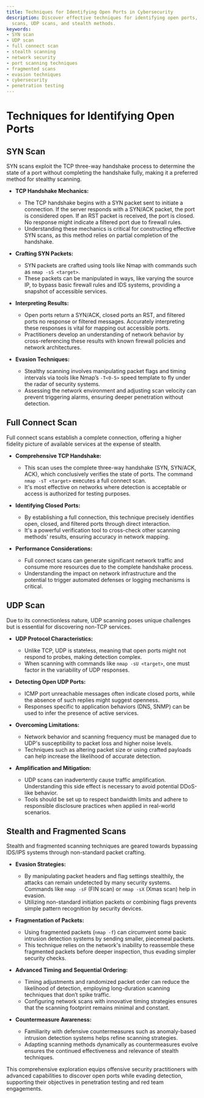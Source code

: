 ```yaml
---
title: Techniques for Identifying Open Ports in Cybersecurity
description: Discover effective techniques for identifying open ports, including SYN
  scans, UDP scans, and stealth methods.
keywords:
- SYN scan
- UDP scan
- full connect scan
- stealth scanning
- network security
- port scanning techniques
- fragmented scans
- evasion techniques
- cybersecurity
- penetration testing
---
```


# Techniques for Identifying Open Ports

## SYN Scan

SYN scans exploit the TCP three-way handshake process to determine the state of a port without completing the handshake fully, making it a preferred method for stealthy scanning.

- **TCP Handshake Mechanics:**
  - The TCP handshake begins with a SYN packet sent to initiate a connection. If the server responds with a SYN/ACK packet, the port is considered open. If an RST packet is received, the port is closed. No response might indicate a filtered port due to firewall rules.
  - Understanding these mechanics is critical for constructing effective SYN scans, as this method relies on partial completion of the handshake.

- **Crafting SYN Packets:**
  - SYN packets are crafted using tools like Nmap with commands such as `nmap -sS <target>`.  
  - These packets can be manipulated in ways, like varying the source IP, to bypass basic firewall rules and IDS systems, providing a snapshot of accessible services.

- **Interpreting Results:**
  - Open ports return a SYN/ACK, closed ports an RST, and filtered ports no response or filtered messages. Accurately interpreting these responses is vital for mapping out accessible ports.
  - Practitioners develop an understanding of network behavior by cross-referencing these results with known firewall policies and network architectures.

- **Evasion Techniques:**
  - Stealthy scanning involves manipulating packet flags and timing intervals via tools like Nmap’s `-T<0-5>` speed template to fly under the radar of security systems.
  - Assessing the network environment and adjusting scan velocity can prevent triggering alarms, ensuring deeper penetration without detection.

## Full Connect Scan

Full connect scans establish a complete connection, offering a higher fidelity picture of available services at the expense of stealth.

- **Comprehensive TCP Handshake:**
  - This scan uses the complete three-way handshake (SYN, SYN/ACK, ACK), which conclusively verifies the state of ports. The command `nmap -sT <target>` executes a full connect scan.
  - It's most effective on networks where detection is acceptable or access is authorized for testing purposes.

- **Identifying Closed Ports:**
  - By establishing a full connection, this technique precisely identifies open, closed, and filtered ports through direct interaction.
  - It's a powerful verification tool to cross-check other scanning methods' results, ensuring accuracy in network mapping.

- **Performance Considerations:**
  - Full connect scans can generate significant network traffic and consume more resources due to the complete handshake process.
  - Understanding the impact on network infrastructure and the potential to trigger automated defenses or logging mechanisms is critical.

## UDP Scan

Due to its connectionless nature, UDP scanning poses unique challenges but is essential for discovering non-TCP services.

- **UDP Protocol Characteristics:**
  - Unlike TCP, UDP is stateless, meaning that open ports might not respond to probes, making detection complex.
  - When scanning with commands like `nmap -sU <target>`, one must factor in the variability of UDP responses.

- **Detecting Open UDP Ports:**
  - ICMP port unreachable messages often indicate closed ports, while the absence of such replies might suggest openness.
  - Responses specific to application behaviors (DNS, SNMP) can be used to infer the presence of active services.

- **Overcoming Limitations:**
  - Network behavior and scanning frequency must be managed due to UDP's susceptibility to packet loss and higher noise levels.
  - Techniques such as altering packet size or using crafted payloads can help increase the likelihood of accurate detection.

- **Amplification and Mitigation:**
  - UDP scans can inadvertently cause traffic amplification. Understanding this side effect is necessary to avoid potential DDoS-like behavior.
  - Tools should be set up to respect bandwidth limits and adhere to responsible disclosure practices when applied in real-world scenarios.

## Stealth and Fragmented Scans

Stealth and fragmented scanning techniques are geared towards bypassing IDS/IPS systems through non-standard packet crafting.

- **Evasion Strategies:**
  - By manipulating packet headers and flag settings stealthily, the attacks can remain undetected by many security systems. Commands like `nmap -sF` (FIN scan) or `nmap -sX` (Xmas scan) help in evasion.
  - Utilizing non-standard initiation packets or combining flags prevents simple pattern recognition by security devices.

- **Fragmentation of Packets:**
  - Using fragmented packets (`nmap -f`) can circumvent some basic intrusion detection systems by sending smaller, piecemeal packets.
  - This technique relies on the network's inability to reassemble these fragmented packets before deeper inspection, thus evading simpler security checks.

- **Advanced Timing and Sequential Ordering:**
  - Timing adjustments and randomized packet order can reduce the likelihood of detection, employing long-duration scanning techniques that don’t spike traffic.
  - Configuring network scans with innovative timing strategies ensures that the scanning footprint remains minimal and constant.

- **Countermeasure Awareness:**
  - Familiarity with defensive countermeasures such as anomaly-based intrusion detection systems helps refine scanning strategies.
  - Adapting scanning methods dynamically as countermeasures evolve ensures the continued effectiveness and relevance of stealth techniques. 

This comprehensive exploration equips offensive security practitioners with advanced capabilities to discover open ports while evading detection, supporting their objectives in penetration testing and red team engagements.
